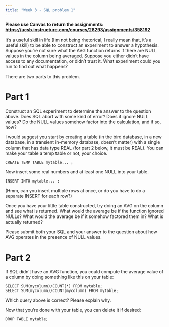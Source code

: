 ```yaml
---
title: "Week 3 - SQL problem 1"
---
```


**Please use Canvas to return the assignments: <https://ucsb.instructure.com/courses/26293/assignments/358192>**

It's a useful skill in life (I'm not being rhetorical, I really mean that, it's a useful skill) to be able to construct an experiment to answer a hypothesis. Suppose you're not sure what the AVG function returns if there are NULL values in the column being averaged. Suppose you either didn't have access to any documentation, or didn't trust it. What experiment could you run to find out what happens?

There are two parts to this problem.

# Part 1

Construct an SQL experiment to determine the answer to the question above. Does SQL abort with some kind of error? Does it ignore NULL values? Do the NULL values somehow factor into the calculation, and if so, how?

I would suggest you start by creating a table (in the bird database, in a new database, in a transient in-memory database, doesn't matter) with a single column that has data type REAL (for part 2 below, it must be REAL). You can make your table a temp table or not, your choice.

```         
CREATE TEMP TABLE mytable... ;
```

Now insert some real numbers and at least one NULL into your table.

```         
INSERT INTO mytable... ;
```

(Hmm, can you insert multiple rows at once, or do you have to do a separate INSERT for each row?)

Once you have your little table constructed, try doing an AVG on the column and see what is returned. What would the average be if the function ignored NULLs? What would the average be if it somehow factored them in? What is actually returned?

Please submit both your SQL and your answer to the question about how AVG operates in the presence of NULL values.

# Part 2

If SQL didn't have an AVG function, you could compute the average value of a column by doing something like this on your table:

```         
SELECT SUM(mycolumn)/COUNT(*) FROM mytable;
SELECT SUM(mycolumn)/COUNT(mycolumn) FROM mytable;
```

Which query above is correct? Please explain why.

Now that you're done with your table, you can delete it if desired:

```         
DROP TABLE mytable;
```
